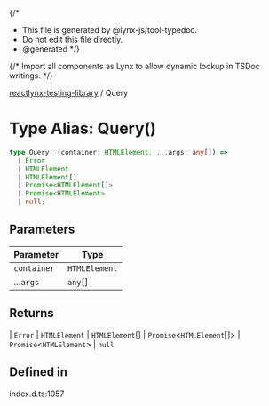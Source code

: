 {/*
* This file is generated by @lynx-js/tool-typedoc.
* Do not edit this file directly.
* @generated
*/}

{/* Import all components as Lynx to allow dynamic lookup in TSDoc writings. */}


[reactlynx-testing-library](/api/reactlynx-testing-library/index.mdx) / Query

# Type Alias: Query()

```ts
type Query: (container: HTMLElement, ...args: any[]) => 
  | Error
  | HTMLElement
  | HTMLElement[]
  | Promise<HTMLElement[]>
  | Promise<HTMLElement>
  | null;
```

## Parameters

| Parameter | Type |
| ------ | ------ |
| `container` | `HTMLElement` |
| ...`args` | `any`[] |

## Returns

  \| `Error`
  \| `HTMLElement`
  \| `HTMLElement`[]
  \| `Promise`\<`HTMLElement`[]\>
  \| `Promise`\<`HTMLElement`\>
  \| `null`

## Defined in

index.d.ts:1057
